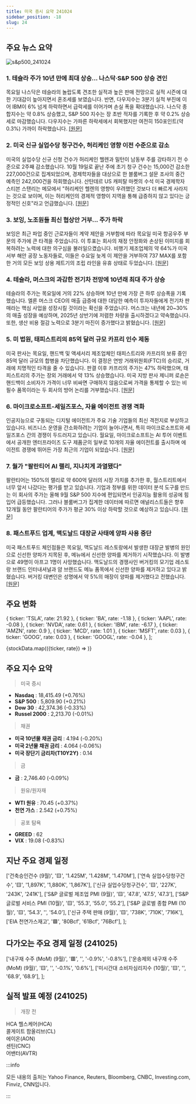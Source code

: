 ```yaml
---
title: 미국 증시 요약 241024
sidebar_position: -18
slug: 24
---
```


## 주요 뉴스 요약

![s&p500_241024](/map/241024.png)

### 1. **테슬라 주가 10년 만에 최대 상승... 나스닥·S&P 500 상승 견인**

목요일 나스닥은 테슬라의 놀랍도록 견조한 실적과 높은 판매 전망으로 실적 시즌에 대한 기대감이 높아지면서 혼조세를 보였습니다. 반면, 다우지수는 3분기 실적 부진에 이어 IBM이 6% 넘게 하락하면서 급락세를 이어가며 손실 폭을 확대했습니다. 나스닥 종합지수는 약 0.8% 상승했고, S&P 500 지수는 장 초반 적자를 기록한 후 약 0.2% 상승세로 마감했습니다. 다우지수는 가파른 하락세에서 회복했지만 여전히 150포인트(약 0.3%) 가까이 하락했습니다. [[원문]](https://finance.yahoo.com/news/live/stock-market-today-tesla-has-best-day-in-over-a-decade-leading-nasdaq-and-sp-500-higher-200235197.html)

### 2. **미국 신규 실업수당 청구건수, 허리케인 영향 이전 수준으로 감소**

미국의 실업수당 신규 신청 건수가 허리케인 헬렌과 밀턴이 남동부 주를 강타하기 전 수준으로 2주째 감소했습니다. 10월 19일로 끝난 주에 초기 청구 건수는 15,000건 감소한 227,000건으로 집계되었으며, 경제학자들을 대상으로 한 블룸버그 설문 조사의 중간 예측인 242,000건을 하회했습니다. 산탄데르 US 캐피탈 마켓의 수석 미국 경제학자 스티븐 스탠리는 메모에서 "허리케인 헬렌의 영향이 우려했던 것보다 더 빠르게 사라지는 것으로 보이며, 이는 허리케인의 경제적 영향이 지역을 통해 급증하지 않고 있다는 긍정적인 신호"라고 언급했습니다. [[원문]](https://www.bloomberg.com/news/articles/2024-10-24/us-initial-jobless-claims-drop-amid-volatility-after-hurricanes?srnd=phx-markets&embedded-checkout=true)

### 3. **보잉, 노조원들 최신 협상안 거부... 주가 하락**

보잉은 최근 파업 중인 근로자들이 계약 제안을 거부함에 따라 목요일 미국 항공우주 부문의 주가에 큰 타격을 주었습니다. 이 투표는 회사의 재정 안정화와 손상된 이미지를 회복하려는 노력에 대한 의구심을 불러일으켰습니다. 비행기 제조업체의 약 64%가 미국 서부 해안 공장 노동자들로, 이들은 수요일 늦게 이 제안을 거부하여 737 MAX를 포함한 거의 모든 보잉 상용 제트기의 조립 라인을 유휴 상태로 두었습니다. [[원문]](https://www.reuters.com/business/aerospace-defense/boeing-shares-fall-27-after-workers-reject-latest-labor-offer-2024-10-24/)

### 4. **테슬라, 머스크의 과감한 전기차 전망에 10년래 최대 주가 상승**

테슬라의 주가는 목요일에 거의 22% 상승하며 10년 만에 가장 큰 하루 상승폭을 기록했습니다. 엘론 머스크 CEO의 매출 급증에 대한 대담한 예측이 투자자들에게 전기차 판매라는 핵심 사업을 성장시킬 것이라는 확신을 주었습니다. 머스크는 내년에 20~30%의 매출 성장을 예상하며, 2025년 상반기에 저렴한 차량을 출시하겠다고 약속했습니다. 또한, 생산 비용 절감 노력으로 3분기 마진이 증가했다고 밝혔습니다. [[원문]](https://www.reuters.com/business/autos-transportation/tesla-allays-investor-fears-with-crucial-ev-growth-forecast-shares-jump-2024-10-24/)

### 5. **미 법원, 태피스트리의 85억 달러 규모 카프리 인수 제동**

미국 판사는 목요일, 핸드백 및 액세서리 제조업체인 태피스트리와 카프리의 보류 중인 85억 달러 규모의 합병을 차단했습니다. 이 결정은 연방 거래위원회(FTC)의 승리로, 거래에 치명적인 타격을 줄 수 있습니다. 판결 이후 카프리의 주가는 47% 하락했으며, 태피스트리의 주가는 장외 거래에서 약 13% 상승했습니다. 미국 지방 판사 제니퍼 로숀은 핸드백이 소비자가 가격이 너무 비싸면 구매하지 않음으로써 가격을 통제할 수 있는 비필수 품목이라는 두 회사의 방어 논리를 거부했습니다. [[원문]](https://www.reuters.com/legal/government/us-court-blocks-tapestrys-85-billion-acquisition-rival-capri-2024-10-24/)

### 6. **마이크로소프트-세일즈포스, 자율 에이전트 경쟁 격화**

인공지능으로 구동되는 디지털 에이전트가 주요 기술 기업들의 최신 격전지로 부상하고 있습니다. 비즈니스 운영을 간소화하려는 기업이 늘어나면서, 특히 마이크로소프트와 세일즈포스 간의 경쟁이 두드러지고 있습니다. 월요일, 마이크로소프트는 AI 투어 이벤트에서 공개한 엔터프라이즈 도구 제품군의 일부로 10개의 자율 에이전트를 출시하며 에이전트 경쟁에 뛰어든 가장 최근의 기업이 되었습니다. [[원문]](https://finance.yahoo.com/news/microsoft-and-salesforce-clash-as-autonomous-agent-race-heats-up-100056224.html)

### 7. **월가 "팔란티어 AI 랠리, 지나치게 과열됐다"**

팔란티어는 150%의 랠리로 약 600억 달러의 시장 가치를 추가한 후, 월스트리트에서 너무 앞서 나갔다는 평가를 받고 있습니다. 기업과 정부를 위한 데이터 분석 도구를 만드는 이 회사의 주가는 올해 9월 S&P 500 지수에 편입되면서 인공지능 활용의 성공에 힘입어 급등했습니다. 그러나 블룸버그가 집계한 데이터에 따르면 애널리스트들은 향후 12개월 동안 팔란티어의 주가가 평균 30% 이상 하락할 것으로 예상하고 있습니다. [[원문]](https://finance.yahoo.com/news/palantir-ai-driven-rally-gone-121504987.html)

### 8. **패스트푸드 업계, 맥도날드 대장균 사태에 양파 사용 중단**

미국 패스트푸드 체인점들은 목요일, 맥도날드 레스토랑에서 발생한 대장균 발병의 원인으로 신선한 양파가 지목된 후, 메뉴에서 신선한 양파를 제거하기 시작했습니다. 이 발병으로 49명이 아프고 1명이 사망했습니다. 맥도날드의 경쟁사인 버거킹의 모기업 레스토랑 브랜드 인터내셔널과 얌 브랜드도 메뉴 품목에서 신선한 양파를 제거하고 있다고 밝혔습니다. 버거킹 대변인은 성명에서 약 5%의 매장이 양파를 제거했다고 전했습니다. [[원문]](https://www.reuters.com/business/retail-consumer/mcdonalds-onions-under-scrutiny-after-us-e-coli-outbreak-2024-10-24/)

## 주요 변화

  { ticker: 'TSLA', rate: 21.92 },
  { ticker: 'BA', rate: -1.18 },
  { ticker: 'AAPL', rate: -0.08 },
  { ticker: 'NVDA', rate: 0.61 },
  { ticker: 'IBM', rate: -6.17 },
  { ticker: 'AMZN', rate: 0.9 },
  { ticker: 'MCD', rate: 1.01 },
  { ticker: 'MSFT', rate: 0.03 },
  { ticker: 'GOOG', rate: 0.03 },
  { ticker: 'GOOGL', rate: -0.04 },
];

{stockData.map(({ticker, rate}) => <StockCardMini key={ticker} ticker={ticker} rate={rate}></StockCardMini>)}

## 주요 지수 요약

> 미국 증시

- **Nasdaq** : 18,415.49 (+0.76%)
- **S&P 500** : 5,809.90 (+0.21%)
- **Dow 30** : 42,374.36 (-0.33%)
- **Russel 2000** : 2,213.70 (-0.01%)

> 채권

- **미국 10년물 채권 금리** : 4.194 (-0.20%)
- **미국 2년물 채권 금리** : 4.064 (-0.06%)
- **미국 장단기 금리차(T10Y2Y)** : 0.14

> 금

- **금** : 2,746.40 (-0.09%)

> 원유/원자재

- **WTI 원유** : 70.45 (+0.37%)
- **천연 가스** : 2.542 (+0.75%)

> 공포 탐욕

- **GREED** : 62
- **VIX** : 19.08 (-0.83%)

## 지난 주요 경제 일정

  ['건축승인건수 (9월)', '🟨', '1.425M', '1.428M', '1.470M'],
  ['연속 실업수당청구건수', '🟨', '1,897K', '1,880K', '1,867K'],
  ['신규 실업수당청구건수', '🟨', '227K', '243K', '241K'],
  ['S&P 글로벌 제조업 PMI (9월)', '🟨', '47.8', '47.5', '47.3'],
  ['S&P 글로벌 서비스 PMI (10월)', '🟨', '55.3', '55.0', '55.2'],
  ['S&P 글로벌 종합 PMI (10월)', '🟨', '54.3', '', '54.0'],
  ['신규 주택 판매 (9월)', '🟨', '738K', '710K', '716K'],
  ['EIA 천연가스재고', '🟩', '80Bcf', '61Bcf', '76Bcf'],
];

<EconomicCalendar data={eventsData} />

## 다가오는 주요 경제 일정 (241025)

  ['내구재 수주 (MoM) (9월)', '🟥', '', '-0.9%', '-0.8%'],
  ['운송제외 내구재 수주 (MoM) (9월)', '🟨', '', '-0.1%', '0.6%'],
  ['미시간대 소비자심리지수 (10월)', '🟨', '', '68.9', '68.9'],
];

<EconomicCalendar data={nextEventsData} />

## 실적 발표 예정 (241025)

> 개장 전

HCA 헬스케어(HCA)  
콜게이트 팜올리브(CL)  
에이온(AON)  
센틴(CNC)  
어밴터(AVTR)

:::info

모든 내용의 출처는 Yahoo Finance, Reuters, Bloomberg, CNBC, Investing.com, Finviz, CNN입니다.

:::
